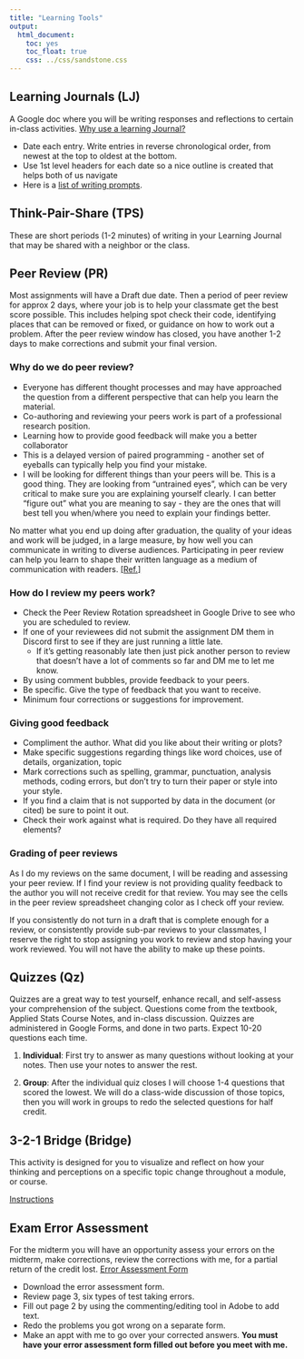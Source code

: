 ```yaml
---
title: "Learning Tools"
output: 
  html_document: 
    toc: yes
    toc_float: true
    css: ../css/sandstone.css
---
```


## Learning Journals (LJ)

A Google doc where you will be writing responses and reflections to certain in-class activities. [Why use a learning Journal?](https://www.teachthought.com/literacy/20-types-of-learning-journals-that-help-students-think/)

* Date each entry. Write entries in reverse chronological order, from newest at the top to oldest at the bottom. 
* Use 1st level headers for each date so a nice outline is created that helps both of us navigate
* Here is a [list of writing prompts](learning/metacognition-prompts.html).



## Think-Pair-Share (TPS)

These are short periods (1-2 minutes) of writing in your Learning Journal that may be shared with a neighbor or the class. 


## Peer Review (PR)

Most assignments will have a Draft due date. Then a period of peer review for approx 2 days, where your job is to help your classmate get the best score possible. This includes helping spot check their code, identifying places that can be removed or fixed, or guidance on how to work out a problem. After the peer review window has closed, you have another 1-2 days to make corrections and submit your final version. 

### Why do we do peer review?

* Everyone has different thought processes and may have approached the question from a different perspective that can help you learn the material.
* Co-authoring and reviewing your peers work is part of a professional research position.
* Learning how to provide good feedback will make you a better collaborator
* This is a delayed version of paired programming - another set of eyeballs can typically help you find your mistake.
* I will be looking for different things than your peers will be. This is a good thing. They are looking from “untrained eyes”, which can be very critical to make sure you are explaining yourself clearly. I can better “figure out” what you are meaning to say - they are the ones that will best tell you when/where you need to explain your findings better.
    
No matter what you end up doing after graduation, the quality of your ideas and work will be judged, in a large measure, by how well you can communicate in writing to diverse audiences. Participating in peer review can help you learn to shape their written language as a medium of communication with readers. [[Ref.]](https://teachingcenter.wustl.edu/resources/writing-assignments-feedback/using-peer-review-to-help-students-improve-their-writing/)


### How do I review my peers work?

* Check the Peer Review Rotation spreadsheet in Google Drive to see who you are scheduled to review.
* If one of your reviewees did not submit the assignment DM them in Discord first to see if they are just running a little late. 
    - If it’s getting reasonably late then just pick another person to review that doesn’t have a lot of comments so far and DM me to let me know.
* By using comment bubbles, provide feedback to your peers.
* Be specific. Give the type of feedback that you want to receive.
* Minimum four corrections or suggestions for improvement.
    
### Giving good feedback

* Compliment the author. What did you like about their writing or plots?
* Make specific suggestions regarding things like word choices, use of details, organization, topic
* Mark corrections such as spelling, grammar, punctuation, analysis methods, coding errors, but don’t try to turn their paper or style into your style.
* If you find a claim that is not supported by data in the document (or cited) be sure to point it out.
* Check their work against what is required. Do they have all required elements?

### Grading of peer reviews

As I do my reviews on the same document, I will be reading and assessing your peer review. If I find your review is not providing quality feedback to the author you will not receive credit for that review. You may see the cells in the peer review spreadsheet changing color as I check off your review.


:::{.callout-important}
If you consistently do not turn in a draft that is complete enough for a review, or consistently provide sub-par reviews to your classmates, I reserve the right to stop assigning you work to review and stop having your work reviewed. You will not have the ability to make up these points. 
:::


## Quizzes (Qz)
Quizzes are a great way to test yourself, enhance recall, and self-assess your comprehension of the subject. Questions come from the textbook, Applied Stats Course Notes, and in-class discussion. Quizzes are administered in Google Forms, and done in two parts. Expect 10-20 questions each time. 

1. **Individual**: First try to answer as many questions without looking at your notes. Then use your notes to answer the rest. 

2. **Group**: After the individual quiz closes I will choose 1-4 questions that scored the lowest. We will do a class-wide discussion of those topics, then you will work in groups to redo the selected questions for half credit. 

## 3-2-1 Bridge (Bridge)
This activity is designed for you to visualize and reflect on how your thinking and perceptions on a specific topic change throughout a module, or course. 

[Instructions](learning/321_Bridge.html)


## Exam Error Assessment

For the midterm you will have an opportunity assess your errors on the midterm, make corrections, review the corrections with me, for a partial return of the credit lost. [Error Assessment Form](notes/Analyzing exam errors.pdf)

* Download the error assessment form. 
* Review page 3, six types of test taking errors. 
* Fill out page 2 by using the commenting/editing tool in Adobe to add text.
* Redo the problems you got wrong on a separate form. 
* Make an appt with me to go over your corrected answers. **You must have your error assessment form filled out before you meet with me.**





